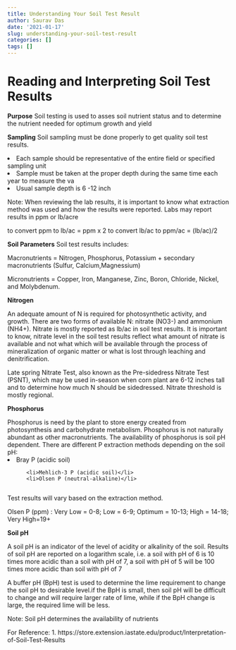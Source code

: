 ```yaml
---
title: Understanding Your Soil Test Result
author: Saurav Das
date: '2021-01-17'
slug: understanding-your-soil-test-result
categories: []
tags: []
---
```


<h1><b>Reading and Interpreting Soil Test Results</b></h1>

**Purpose**
Soil testing is used to asses soil nutrient status and to determine the nutrient needed for optimum growth and yield

**Sampling**
Soil sampling must be done properly to get quality soil test results.

<li>Each sample should be representative of the entire field or specified sampling unit</li>

<li>Sample must be taken at the proper depth during the same time each year to measure the va</li>

<li>Usual sample depth is 6 -12 inch</li>

Note: When reviewing the lab results, it is important to know what extraction method was used and how the results were reported. Labs may report results in ppm or lb/acre

to convert ppm  to lb/ac = ppm x 2
to convert lb/ac to ppm/ac = (lb/ac)/2

**Soil Parameters**
Soil test results includes:

Macronutrients = Nitrogen, Phosphorus, Potassium + secondary macronutrients (Sulfur, Calcium,Magnessium)

Micronutrients = Copper, Iron, Manganese, Zinc, Boron, Chloride, Nickel, and Molybdenum.

**Nitrogen**

An adequate amount of N is required for photosynthetic activity, and growth. There are two forms of available N: nitrate (NO3-) and ammonium (NH4+). Nitrate is mostly reported as lb/ac in soil test results. It is important to know, nitrate level in the soil test results reflect what amount of nitrate is available and not what which will be available through the process of mineralization of organic matter or what is lost through leaching and denitrification. 

Late spring Nitrate Test, also known as the Pre-sidedress Nitrate Test (PSNT), which may be used in-season when corn plant are 6-12 inches tall and to determine how much N should be sidedressed. Nitrate threshold is mostly regional.

**Phosphorus**

Phosphorus is need by the plant to store energy created from photosynthesis and carbohydrate metabolism. Phosphorus is not naturally abundant as other macronutrients. The availability of phosphorus is soil pH dependent. There are different P extraction methods depending on the soil pH:
          <li>Bray P (acidic soil)</li>
          <li>Mehlich-3 P (acidic soil)</li>
          <li>Olsen P (neutral-alkaline)</li>
          
Test results will vary based on the extraction method.

Olsen P (ppm) : Very Low = 0-8; Low = 6-9; Optimum = 10-13; High = 14-18; Very High=19+

**Soil pH**

A soil pH is an indicator of the level of acidity or alkalinity of the soil. Results of soil pH are reported on a logarithm scale, i.e. a soil with pH of 6 is 10 times more acidic than a soil with pH of 7, a soil with pH of 5 will be 100 times more acidic than soil with pH of 7

A buffer pH (BpH) test is used to determine the lime requirement to change the soil pH to desirable level.if the BpH is small, then soil pH will be difficult to change and will require larger rate of lime, while if the BpH change is large, the required lime will be less.

Note: Soil pH determines the availability of nutrients

For Reference:
1. https://store.extension.iastate.edu/product/Interpretation-of-Soil-Test-Results

